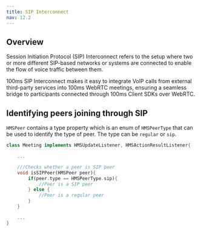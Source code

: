 ```yaml
---
title: SIP Interconnect
nav: 12.2
---
```


## Overview

Session Initiation Protocol (SIP) Interconnect refers to the setup where two or more different SIP-based networks or systems are connected to enable the flow of voice traffic between them.

100ms SIP Interconnect makes it easy to integrate VoIP calls from external third-party services into 100ms WebRTC meetings, ensuring a seamless bridge to participants connected through 100ms Client SDKs over WebRTC.

## Identifying peers joining through SIP

`HMSPeer` contains a type property which is an enum of `HMSPeerType` that can be used to identify the type of peer. The type can be `regular` or `sip`.

```dart
class Meeting implements HMSUpdateListener, HMSActionResultListener{

    ...

    ///Checks whether a peer is SIP peer
    void isSIPPeer(HMSPeer peer){
        if(peer.type == HMSPeerType.sip){
            //Peer is a SIP peer
        } else {
            //Peer is a regular peer
        }
    }

    ...
}
```